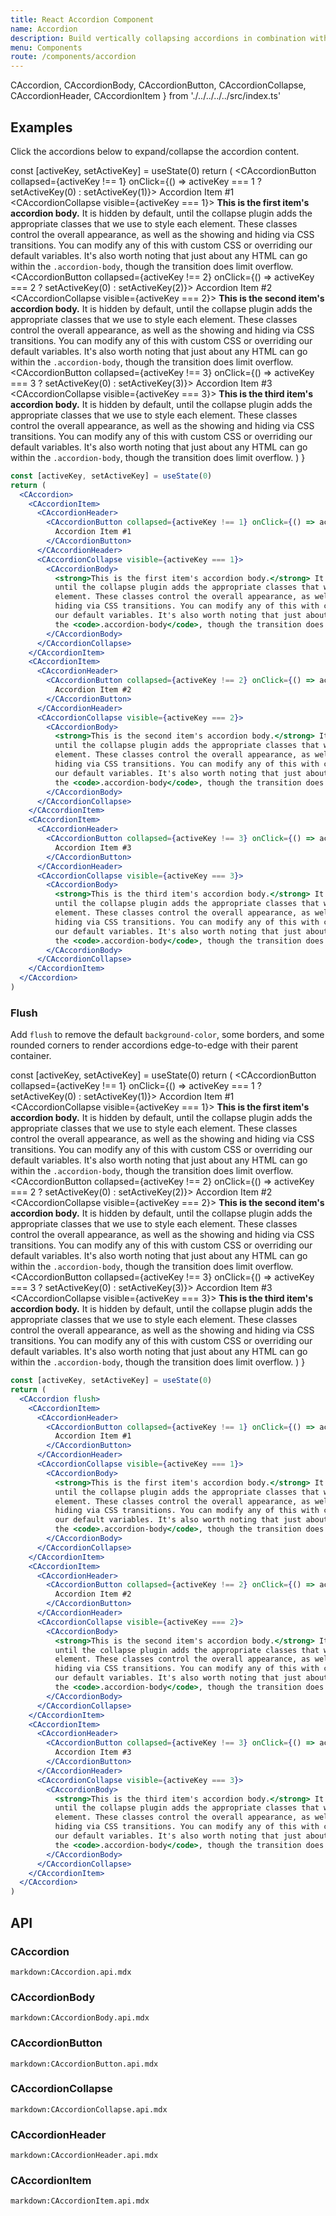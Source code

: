 ```yaml
---
title: React Accordion Component
name: Accordion
description: Build vertically collapsing accordions in combination with our React Collapse component.
menu: Components
route: /components/accordion
---
```



  CAccordion,
  CAccordionBody,
  CAccordionButton,
  CAccordionCollapse,
  CAccordionHeader,
  CAccordionItem 
} from './../../../../src/index.ts'


## Examples

Click the accordions below to expand/collapse the accordion content.

  const [activeKey, setActiveKey] = useState(0)
  return (
    <CAccordion>
      <CAccordionItem>
        <CAccordionHeader>
          <CAccordionButton collapsed={activeKey !== 1} onClick={() => activeKey === 1 ? setActiveKey(0) : setActiveKey(1)}>
            Accordion Item #1
          </CAccordionButton>
        </CAccordionHeader>
        <CAccordionCollapse visible={activeKey === 1}>
          <CAccordionBody>
            <strong>This is the first item's accordion body.</strong> It is hidden by default,
            until the collapse plugin adds the appropriate classes that we use to style each
            element. These classes control the overall appearance, as well as the showing and
            hiding via CSS transitions. You can modify any of this with custom CSS or overriding
            our default variables. It's also worth noting that just about any HTML can go within
            the <code>.accordion-body</code>, though the transition does limit overflow.
          </CAccordionBody>
        </CAccordionCollapse>
      </CAccordionItem>
      <CAccordionItem>
        <CAccordionHeader>
          <CAccordionButton collapsed={activeKey !== 2} onClick={() => activeKey === 2 ? setActiveKey(0) : setActiveKey(2)}>
            Accordion Item #2
          </CAccordionButton>
        </CAccordionHeader>
        <CAccordionCollapse visible={activeKey === 2}>
          <CAccordionBody>
            <strong>This is the second item's accordion body.</strong> It is hidden by default,
            until the collapse plugin adds the appropriate classes that we use to style each
            element. These classes control the overall appearance, as well as the showing and
            hiding via CSS transitions. You can modify any of this with custom CSS or overriding
            our default variables. It's also worth noting that just about any HTML can go within
            the <code>.accordion-body</code>, though the transition does limit overflow.
          </CAccordionBody>
        </CAccordionCollapse>
      </CAccordionItem>
      <CAccordionItem>
        <CAccordionHeader>
          <CAccordionButton collapsed={activeKey !== 3} onClick={() => activeKey === 3 ? setActiveKey(0) : setActiveKey(3)}>
            Accordion Item #3
          </CAccordionButton>
        </CAccordionHeader>
        <CAccordionCollapse visible={activeKey === 3}>
          <CAccordionBody>
            <strong>This is the third item's accordion body.</strong> It is hidden by default,
            until the collapse plugin adds the appropriate classes that we use to style each
            element. These classes control the overall appearance, as well as the showing and
            hiding via CSS transitions. You can modify any of this with custom CSS or overriding
            our default variables. It's also worth noting that just about any HTML can go within
            the <code>.accordion-body</code>, though the transition does limit overflow.
          </CAccordionBody>
        </CAccordionCollapse>
      </CAccordionItem>
    </CAccordion>
  )
}

<Example>
  <AccordionExample />
</Example>

```jsx
const [activeKey, setActiveKey] = useState(0)
return (
  <CAccordion>
    <CAccordionItem>
      <CAccordionHeader>
        <CAccordionButton collapsed={activeKey !== 1} onClick={() => activeKey === 1 ? setActiveKey(0) : setActiveKey(1)}>
          Accordion Item #1
        </CAccordionButton>
      </CAccordionHeader>
      <CAccordionCollapse visible={activeKey === 1}>
        <CAccordionBody>
          <strong>This is the first item's accordion body.</strong> It is hidden by default,
          until the collapse plugin adds the appropriate classes that we use to style each
          element. These classes control the overall appearance, as well as the showing and
          hiding via CSS transitions. You can modify any of this with custom CSS or overriding
          our default variables. It's also worth noting that just about any HTML can go within
          the <code>.accordion-body</code>, though the transition does limit overflow.
        </CAccordionBody>
      </CAccordionCollapse>
    </CAccordionItem>
    <CAccordionItem>
      <CAccordionHeader>
        <CAccordionButton collapsed={activeKey !== 2} onClick={() => activeKey === 2 ? setActiveKey(0) : setActiveKey(2)}>
          Accordion Item #2
        </CAccordionButton>
      </CAccordionHeader>
      <CAccordionCollapse visible={activeKey === 2}>
        <CAccordionBody>
          <strong>This is the second item's accordion body.</strong> It is hidden by default,
          until the collapse plugin adds the appropriate classes that we use to style each
          element. These classes control the overall appearance, as well as the showing and
          hiding via CSS transitions. You can modify any of this with custom CSS or overriding
          our default variables. It's also worth noting that just about any HTML can go within
          the <code>.accordion-body</code>, though the transition does limit overflow.
        </CAccordionBody>
      </CAccordionCollapse>
    </CAccordionItem>
    <CAccordionItem>
      <CAccordionHeader>
        <CAccordionButton collapsed={activeKey !== 3} onClick={() => activeKey === 3 ? setActiveKey(0) : setActiveKey(3)}>
          Accordion Item #3
        </CAccordionButton>
      </CAccordionHeader>
      <CAccordionCollapse visible={activeKey === 3}>
        <CAccordionBody>
          <strong>This is the third item's accordion body.</strong> It is hidden by default,
          until the collapse plugin adds the appropriate classes that we use to style each
          element. These classes control the overall appearance, as well as the showing and
          hiding via CSS transitions. You can modify any of this with custom CSS or overriding
          our default variables. It's also worth noting that just about any HTML can go within
          the <code>.accordion-body</code>, though the transition does limit overflow.
        </CAccordionBody>
      </CAccordionCollapse>
    </CAccordionItem>
  </CAccordion>
)
```

### Flush

Add `flush` to remove the default `background-color`, some borders, and some rounded corners to render accordions edge-to-edge with their parent container.

<Example>
  <AccordionFlushExample />
</Example>

  const [activeKey, setActiveKey] = useState(0)
  return (
    <CAccordion flush>
      <CAccordionItem>
        <CAccordionHeader>
          <CAccordionButton collapsed={activeKey !== 1} onClick={() => activeKey === 1 ? setActiveKey(0) : setActiveKey(1)}>
            Accordion Item #1
          </CAccordionButton>
        </CAccordionHeader>
        <CAccordionCollapse visible={activeKey === 1}>
          <CAccordionBody>
            <strong>This is the first item's accordion body.</strong> It is hidden by default,
            until the collapse plugin adds the appropriate classes that we use to style each
            element. These classes control the overall appearance, as well as the showing and
            hiding via CSS transitions. You can modify any of this with custom CSS or overriding
            our default variables. It's also worth noting that just about any HTML can go within
            the <code>.accordion-body</code>, though the transition does limit overflow.
          </CAccordionBody>
        </CAccordionCollapse>
      </CAccordionItem>
      <CAccordionItem>
        <CAccordionHeader>
          <CAccordionButton collapsed={activeKey !== 2} onClick={() => activeKey === 2 ? setActiveKey(0) : setActiveKey(2)}>
            Accordion Item #2
          </CAccordionButton>
        </CAccordionHeader>
        <CAccordionCollapse visible={activeKey === 2}>
          <CAccordionBody>
            <strong>This is the second item's accordion body.</strong> It is hidden by default,
            until the collapse plugin adds the appropriate classes that we use to style each
            element. These classes control the overall appearance, as well as the showing and
            hiding via CSS transitions. You can modify any of this with custom CSS or overriding
            our default variables. It's also worth noting that just about any HTML can go within
            the <code>.accordion-body</code>, though the transition does limit overflow.
          </CAccordionBody>
        </CAccordionCollapse>
      </CAccordionItem>
      <CAccordionItem>
        <CAccordionHeader>
          <CAccordionButton collapsed={activeKey !== 3} onClick={() => activeKey === 3 ? setActiveKey(0) : setActiveKey(3)}>
            Accordion Item #3
          </CAccordionButton>
        </CAccordionHeader>
        <CAccordionCollapse visible={activeKey === 3}>
          <CAccordionBody>
            <strong>This is the third item's accordion body.</strong> It is hidden by default,
            until the collapse plugin adds the appropriate classes that we use to style each
            element. These classes control the overall appearance, as well as the showing and
            hiding via CSS transitions. You can modify any of this with custom CSS or overriding
            our default variables. It's also worth noting that just about any HTML can go within
            the <code>.accordion-body</code>, though the transition does limit overflow.
          </CAccordionBody>
        </CAccordionCollapse>
      </CAccordionItem>
    </CAccordion>
  )
}

```jsx
const [activeKey, setActiveKey] = useState(0)
return (
  <CAccordion flush>
    <CAccordionItem>
      <CAccordionHeader>
        <CAccordionButton collapsed={activeKey !== 1} onClick={() => activeKey === 1 ? setActiveKey(0) : setActiveKey(1)}>
          Accordion Item #1
        </CAccordionButton>
      </CAccordionHeader>
      <CAccordionCollapse visible={activeKey === 1}>
        <CAccordionBody>
          <strong>This is the first item's accordion body.</strong> It is hidden by default,
          until the collapse plugin adds the appropriate classes that we use to style each
          element. These classes control the overall appearance, as well as the showing and
          hiding via CSS transitions. You can modify any of this with custom CSS or overriding
          our default variables. It's also worth noting that just about any HTML can go within
          the <code>.accordion-body</code>, though the transition does limit overflow.
        </CAccordionBody>
      </CAccordionCollapse>
    </CAccordionItem>
    <CAccordionItem>
      <CAccordionHeader>
        <CAccordionButton collapsed={activeKey !== 2} onClick={() => activeKey === 2 ? setActiveKey(0) : setActiveKey(2)}>
          Accordion Item #2
        </CAccordionButton>
      </CAccordionHeader>
      <CAccordionCollapse visible={activeKey === 2}>
        <CAccordionBody>
          <strong>This is the second item's accordion body.</strong> It is hidden by default,
          until the collapse plugin adds the appropriate classes that we use to style each
          element. These classes control the overall appearance, as well as the showing and
          hiding via CSS transitions. You can modify any of this with custom CSS or overriding
          our default variables. It's also worth noting that just about any HTML can go within
          the <code>.accordion-body</code>, though the transition does limit overflow.
        </CAccordionBody>
      </CAccordionCollapse>
    </CAccordionItem>
    <CAccordionItem>
      <CAccordionHeader>
        <CAccordionButton collapsed={activeKey !== 3} onClick={() => activeKey === 3 ? setActiveKey(0) : setActiveKey(3)}>
          Accordion Item #3
        </CAccordionButton>
      </CAccordionHeader>
      <CAccordionCollapse visible={activeKey === 3}>
        <CAccordionBody>
          <strong>This is the third item's accordion body.</strong> It is hidden by default,
          until the collapse plugin adds the appropriate classes that we use to style each
          element. These classes control the overall appearance, as well as the showing and
          hiding via CSS transitions. You can modify any of this with custom CSS or overriding
          our default variables. It's also worth noting that just about any HTML can go within
          the <code>.accordion-body</code>, though the transition does limit overflow.
        </CAccordionBody>
      </CAccordionCollapse>
    </CAccordionItem>
  </CAccordion>
)
```

## API

### CAccordion
```markdown:CAccordion.api.mdx```

### CAccordionBody
`markdown:CAccordionBody.api.mdx`

### CAccordionButton
`markdown:CAccordionButton.api.mdx`

### CAccordionCollapse
`markdown:CAccordionCollapse.api.mdx`

### CAccordionHeader
`markdown:CAccordionHeader.api.mdx`

### CAccordionItem
`markdown:CAccordionItem.api.mdx`
